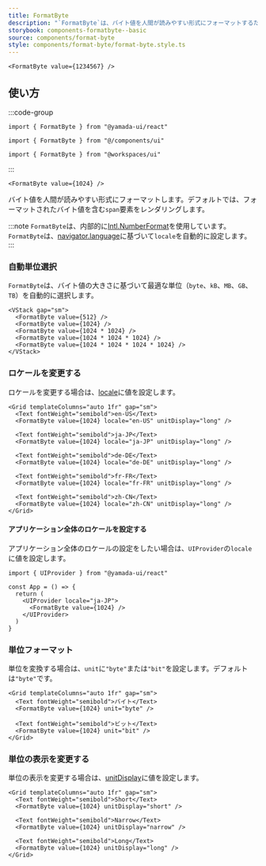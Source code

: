 ```yaml
---
title: FormatByte
description: "`FormatByte`は、バイト値を人間が読みやすい形式にフォーマットするために使用されます。"
storybook: components-formatbyte--basic
source: components/format-byte
style: components/format-byte/format-byte.style.ts
---
```


```tsx preview
<FormatByte value={1234567} />
```

## 使い方

:::code-group

```tsx [package]
import { FormatByte } from "@yamada-ui/react"
```

```tsx [alias]
import { FormatByte } from "@/components/ui"
```

```tsx [monorepo]
import { FormatByte } from "@workspaces/ui"
```

:::

```tsx title="index.tsx"
<FormatByte value={1024} />
```

バイト値を人間が読みやすい形式にフォーマットします。デフォルトでは、フォーマットされたバイト値を含む`span`要素をレンダリングします。

:::note
`FormatByte`は、内部的に[Intl.NumberFormat](https://developer.mozilla.org/ja/docs/Web/JavaScript/Reference/Global_Objects/Intl/NumberFormat/NumberFormat)を使用しています。`FormatByte`は、[navigator.language](https://developer.mozilla.org/ja/docs/Web/API/Navigator/language)に基づいて`locale`を自動的に設定します。
:::

### 自動単位選択

`FormatByte`は、バイト値の大きさに基づいて最適な単位（`byte`、`kB`、`MB`、`GB`、`TB`）を自動的に選択します。

```tsx preview
<VStack gap="sm">
  <FormatByte value={512} />
  <FormatByte value={1024} />
  <FormatByte value={1024 * 1024} />
  <FormatByte value={1024 * 1024 * 1024} />
  <FormatByte value={1024 * 1024 * 1024 * 1024} />
</VStack>
```

### ロケールを変更する

ロケールを変更する場合は、[locale](https://developer.mozilla.org/ja/docs/Web/JavaScript/Reference/Global_Objects/Intl/NumberFormat/NumberFormat#locales)に値を設定します。

```tsx preview
<Grid templateColumns="auto 1fr" gap="sm">
  <Text fontWeight="semibold">en-US</Text>
  <FormatByte value={1024} locale="en-US" unitDisplay="long" />

  <Text fontWeight="semibold">ja-JP</Text>
  <FormatByte value={1024} locale="ja-JP" unitDisplay="long" />

  <Text fontWeight="semibold">de-DE</Text>
  <FormatByte value={1024} locale="de-DE" unitDisplay="long" />

  <Text fontWeight="semibold">fr-FR</Text>
  <FormatByte value={1024} locale="fr-FR" unitDisplay="long" />

  <Text fontWeight="semibold">zh-CN</Text>
  <FormatByte value={1024} locale="zh-CN" unitDisplay="long" />
</Grid>
```

#### アプリケーション全体のロケールを設定する

アプリケーション全体のロケールの設定をしたい場合は、`UIProvider`の`locale`に値を設定します。

```tsx
import { UIProvider } from "@yamada-ui/react"

const App = () => {
  return (
    <UIProvider locale="ja-JP">
      <FormatByte value={1024} />
    </UIProvider>
  )
}
```

### 単位フォーマット

単位を変換する場合は、`unit`に`"byte"`または`"bit"`を設定します。デフォルトは`"byte"`です。

```tsx preview
<Grid templateColumns="auto 1fr" gap="sm">
  <Text fontWeight="semibold">バイト</Text>
  <FormatByte value={1024} unit="byte" />

  <Text fontWeight="semibold">ビット</Text>
  <FormatByte value={1024} unit="bit" />
</Grid>
```

### 単位の表示を変更する

単位の表示を変更する場合は、[unitDisplay](https://developer.mozilla.org/ja/docs/Web/JavaScript/Reference/Global_Objects/Intl/NumberFormat/NumberFormat#unitdisplay)に値を設定します。

```tsx preview
<Grid templateColumns="auto 1fr" gap="sm">
  <Text fontWeight="semibold">Short</Text>
  <FormatByte value={1024} unitDisplay="short" />

  <Text fontWeight="semibold">Narrow</Text>
  <FormatByte value={1024} unitDisplay="narrow" />

  <Text fontWeight="semibold">Long</Text>
  <FormatByte value={1024} unitDisplay="long" />
</Grid>
```
